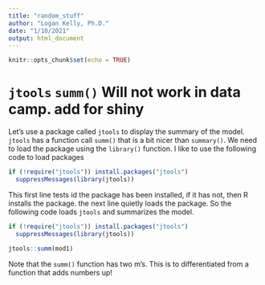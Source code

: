 ```yaml
---
title: "random_stuff"
author: "Logan Kelly, Ph.D."
date: "1/10/2021"
output: html_document
---
```


```r
knitr::opts_chunk$set(echo = TRUE)
```


# `jtools` `summ()` Will not work in data camp. add for shiny

Let's use a package called `jtools` to display the summary of the model. `jtools` has a function call `summ()` that is a bit nicer than `summary()`. We need to load the package using the `library()` function. I like to use the following code to load packages

```r
if (!require("jtools")) install.packages("jtools")
  suppressMessages(library(jtools))
```

This first line tests id the package has been installed, if it has not, then R installs the package. the next line quietly loads the package. So the following code loads `jtools` and summarizes the model.

```r
if (!require("jtools")) install.packages("jtools")
  suppressMessages(library(jtools))
  
jtools::summ(mod1)
```

::: {.info-box .warning}
Note that the `summ()` function has two m's. This is to differentiated from a function that adds numbers up! 
:::